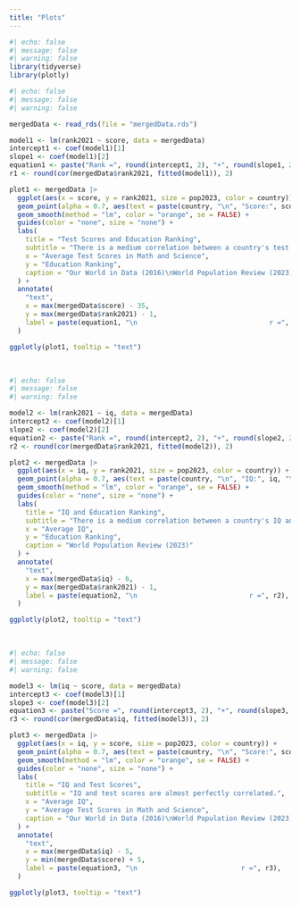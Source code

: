 ```yaml
---
title: "Plots"
---
```


```r
#| echo: false
#| message: false
#| warning: false
library(tidyverse)
library(plotly)
```

```r
#| echo: false
#| message: false
#| warning: false

mergedData <- read_rds(file = "mergedData.rds")

model1 <- lm(rank2021 ~ score, data = mergedData)
intercept1 <- coef(model1)[1]
slope1 <- coef(model1)[2]
equation1 <- paste("Rank =", round(intercept1, 2), "+", round(slope1, 2), "* Score")
r1 <- round(cor(mergedData$rank2021, fitted(model1)), 2)

plot1 <- mergedData |>
  ggplot(aes(x = score, y = rank2021, size = pop2023, color = country)) + 
  geom_point(alpha = 0.7, aes(text = paste(country, "\n", "Score:", score, "\n", "Rank:", rank2021))) +
  geom_smooth(method = "lm", color = "orange", se = FALSE) +
  guides(color = "none", size = "none") +
  labs(
    title = "Test Scores and Education Ranking",
    subtitle = "There is a medium correlation between a country's test scores and its ranking.",
    x = "Average Test Scores in Math and Science",
    y = "Education Ranking",
    caption = "Our World in Data (2016)\nWorld Population Review (2023)"
  ) +
  annotate(
    "text",
    x = max(mergedData$score) - 35,
    y = max(mergedData$rank2021) - 1,
    label = paste(equation1, "\n                                 r =", r1)
  )

ggplotly(plot1, tooltip = "text") 
```

​

```r
#| echo: false
#| message: false
#| warning: false

model2 <- lm(rank2021 ~ iq, data = mergedData)
intercept2 <- coef(model2)[1]
slope2 <- coef(model2)[2]
equation2 <- paste("Rank =", round(intercept2, 2), "+", round(slope2, 2), "* IQ")
r2 <- round(cor(mergedData$rank2021, fitted(model2)), 2)

plot2 <- mergedData |>
  ggplot(aes(x = iq, y = rank2021, size = pop2023, color = country)) +
  geom_point(alpha = 0.7, aes(text = paste(country, "\n", "IQ:", iq, "\n", "Rank:", rank2021))) +
  geom_smooth(method = "lm", color = "orange", se = FALSE) +
  guides(color = "none", size = "none") +
  labs(
    title = "IQ and Education Ranking",
    subtitle = "There is a medium correlation between a country's IQ and its ranking.",
    x = "Average IQ",
    y = "Education Ranking",
    caption = "World Population Review (2023)"
  ) +
  annotate(
    "text", 
    x = max(mergedData$iq) - 6, 
    y = max(mergedData$rank2021) - 1,
    label = paste(equation2, "\n                            r =", r2),
  )

ggplotly(plot2, tooltip = "text")
```

​

```r
#| echo: false
#| message: false
#| warning: false

model3 <- lm(iq ~ score, data = mergedData)
intercept3 <- coef(model3)[1]
slope3 <- coef(model3)[2]
equation3 <- paste("Score =", round(intercept3, 2), "+", round(slope3, 2), "* IQ")
r3 <- round(cor(mergedData$iq, fitted(model3)), 2)

plot3 <- mergedData |>
  ggplot(aes(x = iq, y = score, size = pop2023, color = country)) +
  geom_point(alpha = 0.7, aes(text = paste(country, "\n", "Score:", score, "\n", "IQ:", iq))) +
  geom_smooth(method = "lm", color = "orange", se = FALSE) +
  guides(color = "none", size = "none") +
  labs(
    title = "IQ and Test Scores",
    subtitle = "IQ and test scores are almost perfectly correlated.",
    x = "Average IQ",
    y = "Average Test Scores in Math and Science",
    caption = "Our World in Data (2016)\nWorld Population Review (2023)"
  ) +
  annotate(
    "text", 
    x = max(mergedData$iq) - 5, 
    y = min(mergedData$score) + 5,
    label = paste(equation3, "\n                          r =", r3),
  )

ggplotly(plot3, tooltip = "text")
```
